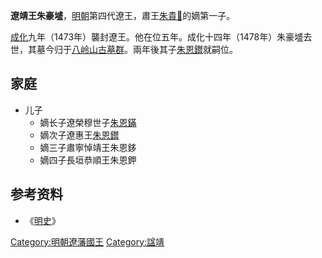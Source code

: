 '''遼靖王朱豪墭'''{{BD|1429年||1478年|catIdx=Z}}，[[明朝|明朝]]第四代遼王，肅王[[朱貴𤊐|朱貴𤊐]]的嫡第一子。

[[成化|成化]]九年（1473年）襲封遼王。他在位五年。成化十四年（1478年）朱豪墭去世，其墓今归于[[八岭山古墓群|八岭山古墓群]]。兩年後其子[[朱恩鑙|朱恩鑙]]就嗣位。

== 家庭 ==

*儿子
**嫡长子遼榮穆世子[[朱恩鏋|朱恩鏋]]
**嫡次子遼惠王[[朱恩鑙|朱恩鑙]]
**嫡三子肅寧悼靖王朱恩鉹
**嫡四子長垣恭順王朱恩鉀

==参考资料==
*《[[明史|明史]]》

{{s-start}}
{{s-bef|before=父肅王[[朱貴𤊐|朱貴𤊐]]}}
{{s-ttl|title=[[明朝藩王列表_(遼王系)|明遼國國王]]|years=1473年－1478年}}
{{s-after|子惠王[[朱恩鑙|朱恩鑙]]}}
{{end}} 

[[Category:明朝遼藩國王|Category:明朝遼藩國王]]
[[Category:諡靖|Category:諡靖]]